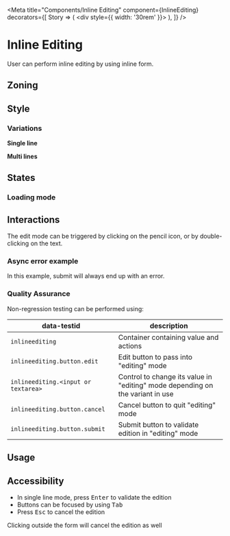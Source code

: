 
<Meta
	title="Components/Inline Editing"
	component={InlineEditing}
	decorators={[
		Story => (
			<div style={{ width: '30rem' }}>
				<Story />
			</div>
		),
	]}
/>

<FigmaLink href="https://www.figma.com/file/FaYIWpJeP6LwjWr78L8eAr/?node-id=58%3A0" />

# Inline Editing

User can perform inline editing by using inline form.

## Zoning

<FigmaImage
	src="https://www.figma.com/file/qc8oUSyVJM67gSsbTShftt/%F0%9F%93%90-Zoning?node-id=351%3A0"
	alt="zoning image for inline editing"
/>

## Style

### Variations

**Single line**

<Canvas>
	<Story story={Stories.Text} />
</Canvas>

**Multi lines**

<Canvas>
	<Story story={Stories.Textarea} />
</Canvas>

## States

<FigmaImage
	src="https://www.figma.com/file/FaYIWpJeP6LwjWr78L8eAr/Forms?node-id=163%3A622"
	alt="states image for inline editing"
/>

### Loading mode

<Canvas>
	<Story story={Stories.LoadingMode} />
</Canvas>

## Interactions

The edit mode can be triggered by clicking on the pencil icon, or by double-clicking on the text.

### Async error example

In this example, submit will always end up with an error.

<Canvas>
	<Story story={Stories.InUse} />
</Canvas>

### Quality Assurance

Non-regression testing can be performed using:

| data-testid                         | description                                                                   |
| ----------------------------------- | ----------------------------------------------------------------------------- |
| `inlineediting`                     | Container containing value and actions                                        |
| `inlineediting.button.edit`         | Edit button to pass into "editing" mode                                       |
| `inlineediting.<input or textarea>` | Control to change its value in "editing" mode depending on the variant in use |
| `inlineediting.button.cancel`       | Cancel button to quit "editing" mode                                          |
| `inlineediting.button.submit`       | Submit button to validate edition in "editing" mode                           |

## Usage

<Canvas>
	<Story story={Stories.Default} />
	<Story story={Stories.WithEllipsis} />
	<Story story={Stories.WithTextarea} />
	<Story story={Stories.LongTextInTextarea} />
	<Story story={Stories.AsHeading} />
</Canvas>

## Accessibility

- In single line mode, press <kbd>Enter</kbd> to validate the edition
- Buttons can be focused by using <kbd>Tab</kbd>
- Press <kbd>Esc</kbd> to cancel the edition

Clicking outside the form will cancel the edition as well

